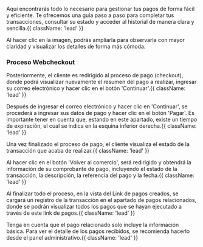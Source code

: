  


<HeroPattern />


Aquí encontrarás todo lo necesario para gestionar tus pagos de forma fácil y eficiente. Te ofrecemos una guía paso a paso para completar tus transacciones, consultar su estado y acceder al historial de manera clara y sencilla.{{ className: 'lead' }}

<Note>Al hacer clic en la imagen, podrás ampliarla para observarla con mayor claridad y visualizar los detalles de forma más cómoda.</Note>

### Proceso Webcheckout 
Posteriormente, el cliente es redirigido al proceso de pago (checkout), donde podrá visualizar nuevamente el resumen del pago a realizar, ingresar su correo electrónico y hacer clic en el botón 'Continuar'.{{ className: 'lead' }}

<CenteredContainer>
    <ImageZoom
      src="/Checkout_page_view.webp"
      alt="Checkout page view"
      className="w-full h-auto shadow rounded-md my-0 transition-transform duration-300 ease-in-out cursor-pointer hover:scale-110 focus:scale-110" 
    />
</CenteredContainer>

Después de ingresar el correo electrónico y hacer clic en 'Continuar', se procederá a ingresar sus datos de pago y hacer clic en el botón 'Pagar'. Es importante tener en cuenta que, estando en este apartado, existe un tiempo de expiración, el cual se indica en la esquina inferior derecha.{{ className: 'lead' }}

<CenteredContainer>
    <ImageZoom
      src="/Checkout_page_view1.webp"
      alt="Checkout page view1"
      className="w-full h-auto shadow rounded-md my-0 transition-transform duration-300 ease-in-out cursor-pointer hover:scale-110 focus:scale-110" 
    />
</CenteredContainer>

Una vez finalizado el proceso de pago, el cliente visualiza el estado de la transacción que acaba de realizar.{{ className: 'lead' }}

<CenteredContainer>
    <ImageZoom
      src="/Checkout_page_view2.webp"
      alt="Checkout page view2"
      className="w-full h-auto shadow rounded-md my-0 transition-transform duration-300 ease-in-out cursor-pointer hover:scale-110 focus:scale-110" 
    />
</CenteredContainer>

Al hacer clic en el botón 'Volver al comercio', será redirigido y obtendrá la información de su comprobante de pago, incluyendo el estado de la transacción, la descripción, la referencia del pago y la fecha.{{ className: 'lead' }}

<CenteredContainer>
    <ImageZoom
      src="/Checkout_page_returnurl.webp"
      alt="Checkout page returnurl"
      className="w-full h-auto shadow rounded-md my-0 transition-transform duration-300 ease-in-out cursor-pointer hover:scale-110 focus:scale-110" 
    />
</CenteredContainer>

Al finalizar todo el proceso, en la vista del Link de pagos creados, se cargará un registro de la transacción en el apartado de pagos relacionados, donde se podrán visualizar todos los pagos que se hayan ejecutado a través de este link de pagos.{{ className: 'lead' }}

<CenteredContainer>
    <ImageZoom
      src="/View_pay_links.webp"
      alt="View pay links"
      className="w-full h-auto shadow rounded-md my-0 transition-transform duration-300 ease-in-out cursor-pointer hover:scale-110 focus:scale-110" 
    />
</CenteredContainer>

<Note>
    Tenga en cuenta que el pago relacionado solo incluye la información básica. Para ver el detalle de los pagos recibidos, se recomienda hacerlo desde el panel administrativo.{{ className: 'lead' }}
</Note>



